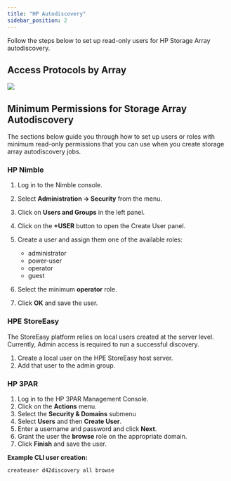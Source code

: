 ```yaml
---
title: "HP Autodiscovery"
sidebar_position: 2
---
```


Follow the steps below to set up read-only users for HP Storage Array autodiscovery.

## Access Protocols by Array

![](/assets/images/discovery_storage_arrays_autodiscovery_hp-autodiscovery.png)

## Minimum Permissions for Storage Array Autodiscovery

The sections below guide you through how to set up users or roles with minimum read-only permissions that you can use when you create storage array autodiscovery jobs.

### HP Nimble

1. Log in to the Nimble console.
2. Select **Administration → Security** from the menu.
3. Click on **Users and Groups** in the left panel.
4. Click on the **+USER** button to open the Create User panel.
5. Create a user and assign them one of the available roles:

    - administrator
    - power-user
    - operator
    - guest  

6. Select the minimum **operator** role.
8. Click **OK** and save the user.

### HPE StoreEasy

The StoreEasy platform relies on local users created at the server level. Currently, Admin access is required to run a successful discovery.

1. Create a local user on the HPE StoreEasy host server.
2. Add that user to the admin group.

### HP 3PAR

1. Log in to the HP 3PAR Management Console.
2. Click on the **Actions** menu.
3. Select the **Security & Domains** submenu
4. Select **Users** and then **Create User**.
5. Enter a username and password and click **Next**.
6. Grant the user the **browse** role on the appropriate domain.
7. Click **Finish** and save the user.

**Example CLI user creation:**

```
createuser d42discovery all browse
```
